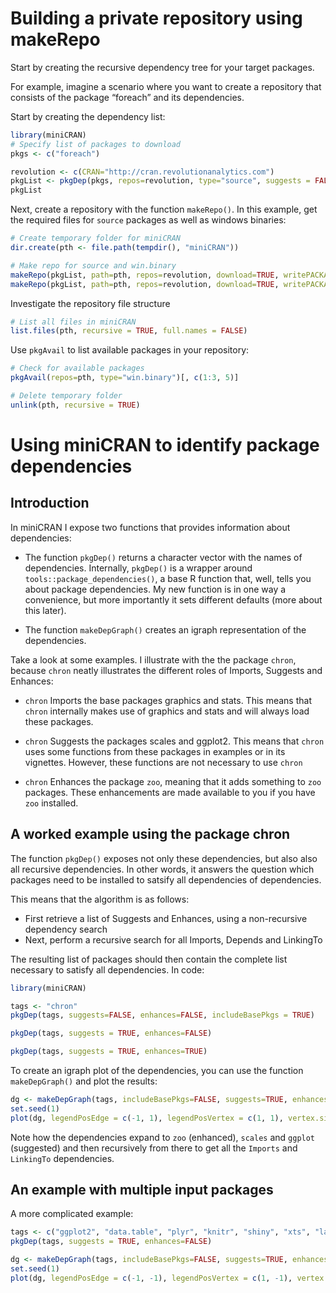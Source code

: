 <!--
% \VignetteIndexEntry{Using miniCRAN to identify package dependencies}
% \VignetteEngine{knitr::knitr}
% \VignettePackage{miniCRAN}
% \VignetteKeyword{miniCRAN}
--> 

# Building a private repository using makeRepo

Start by creating the recursive dependency tree for your target packages.

For example, imagine a scenario where you want to create a repository that consists of the package "foreach" and its dependencies.
 
Start by creating the dependency list:

```r
library(miniCRAN)
# Specify list of packages to download
pkgs <- c("foreach")

revolution <- c(CRAN="http://cran.revolutionanalytics.com")
pkgList <- pkgDep(pkgs, repos=revolution, type="source", suggests = FALSE, )
pkgList
```

Next, create a repository with the function `makeRepo()`.  In this example, get the required files for `source` packages as well as windows binaries:


```r
# Create temporary folder for miniCRAN
dir.create(pth <- file.path(tempdir(), "miniCRAN"))

# Make repo for source and win.binary
makeRepo(pkgList, path=pth, repos=revolution, download=TRUE, writePACKAGES=TRUE, type="source")
makeRepo(pkgList, path=pth, repos=revolution, download=TRUE, writePACKAGES=TRUE, type="win.binary")
```


Investigate the repository file structure

```r
# List all files in miniCRAN
list.files(pth, recursive = TRUE, full.names = FALSE)
```


Use `pkgAvail` to list available packages in your repository:

```r
# Check for available packages
pkgAvail(repos=pth, type="win.binary")[, c(1:3, 5)]
```



```r
# Delete temporary folder
unlink(pth, recursive = TRUE)
```

# Using miniCRAN to identify package dependencies

## Introduction

In miniCRAN I expose two functions that provides information about dependencies:

* The function `pkgDep()` returns a character vector with the names of dependencies. Internally, ``pkgDep()`` is a wrapper around `tools::package_dependencies()`, a base R function that, well, tells you about package dependencies. My new function is in one way a convenience, but more importantly it sets different defaults (more about this later).

* The function `makeDepGraph()` creates an igraph representation of the dependencies.

Take a look at some examples.  I illustrate with the the package `chron`, because `chron` neatly illustrates the different roles of Imports, Suggests and Enhances:

* `chron` Imports the base packages graphics and stats. This means that `chron` internally makes use of graphics and stats and will always load these packages.

* `chron` Suggests the packages scales and ggplot2. This means that `chron` uses some functions from these packages in examples or in its vignettes.  However, these functions are not necessary to use `chron`

* `chron` Enhances the package `zoo`, meaning that it adds something to `zoo` packages. These enhancements are made available to you if you have `zoo` installed.


## A worked example using the package chron

The function `pkgDep()` exposes not only these dependencies, but also also all recursive dependencies. In other words, it answers the question which packages need to be installed to satsify all dependencies of dependencies.

This means that the algorithm is as follows:

* First retrieve a list of Suggests and Enhances, using a non-recursive dependency search
* Next, perform a recursive search for all Imports, Depends and LinkingTo

The resulting list of packages should then contain the complete list necessary to satisfy all dependencies. In code:

```r
library(miniCRAN)
```


```r
tags <- "chron"
pkgDep(tags, suggests=FALSE, enhances=FALSE, includeBasePkgs = TRUE)

pkgDep(tags, suggests = TRUE, enhances=FALSE)

pkgDep(tags, suggests = TRUE, enhances=TRUE)
```


To create an igraph plot of the dependencies, you can use the function `makeDepGraph()` and plot the results: 

```r
dg <- makeDepGraph(tags, includeBasePkgs=FALSE, suggests=TRUE, enhances=TRUE)
set.seed(1)
plot(dg, legendPosEdge = c(-1, 1), legendPosVertex = c(1, 1), vertex.size=20)
```


Note how the dependencies expand to `zoo` (enhanced), `scales` and `ggplot` (suggested) and then recursively from there to get all the `Imports` and `LinkingTo` dependencies.



## An example with multiple input packages

A more complicated example:

```r
tags <- c("ggplot2", "data.table", "plyr", "knitr", "shiny", "xts", "lattice")
pkgDep(tags, suggests = TRUE, enhances=FALSE)

dg <- makeDepGraph(tags, includeBasePkgs=FALSE, suggests=TRUE, enhances=TRUE)
set.seed(1)
plot(dg, legendPosEdge = c(-1, -1), legendPosVertex = c(1, -1), vertex.size=10, cex=0.7)
```


